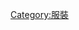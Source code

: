 {{Catnav|頁面分類|人类社会|社会科学|家政学|服裝}}
{{Catnav|頁面分類|人类社会|生活|生活用品|服裝}}
{{Catnav|頁面分類|人类社会|生活|文化|服裝}}
{{Catnav|頁面分類|人类社会|文化|時尚|服裝}}
{{Commonscat|Clothing by function}}

[[Category:服裝|Category:服裝]]
